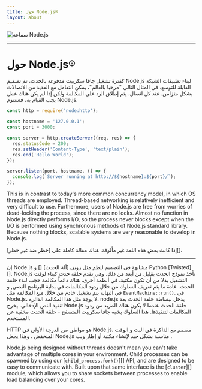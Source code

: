 ```yaml
---
title: حول Node.js®️
layout: about
---
```


<div className="مركز المبررات للأصناف المرنة My-4">
  <img
    alt="سماعة Node.js"
    src="/static/images/node-mascot.svg"
    className="w-[100px]"
  />
</div>

---

# حول Node.js®️

كفترة تشغيل جافا سكريبت مدفوعة بالحدث، تم تصميم Node.js لبناء
تطبيقات الشبكة القابلة للتوسع. في المثال التالي "مرحبا بالعالم"، يمكن التعامل مع العديد من الاتصالات
بشكل متزامن. عند كل اتصال، يتم إطلاق الرد على المكالمة
ولكن إذا لم يكن هناك عمل يجب القيام به، فستنوم Node.js.

```js
const http = require('node:http');

const hostname = '127.0.0.1';
const port = 3000;

const server = http.createServer((req, res) => {
  res.statusCode = 200;
  res.setHeader('Content-Type', 'text/plain');
  res.end('Hello World');
});

server.listen(port, hostname, () => {
  console.log(`Server running at http://${hostname}:${port}/`);
});
```

This is in contrast to today's more common concurrency model, in which OS threads
are employed. Thread-based networking is relatively inefficient and very
difficult to use. Furthermore, users of Node.js are free from worries of
dead-locking the process, since there are no locks. Almost no function in
Node.js directly performs I/O, so the process never blocks except when the I/O is performed using
synchronous methods of Node.js standard library. Because nothing blocks, scalable systems are very
reasonable to develop in Node.js.

إذا كانت بعض هذه اللغة غير مألوفة، هناك مقالة كاملة على
\[حظر ضد غير حظر]\[].

---

إن Node.js مشابهة في التصميم لنظم مثل روبي
\[آلة الحدث] \[] و Python \[Twisted]\[]. Node.js تأخذ نموذج الحدث بقليل من
أبعد من ذلك. وهي تقدم حلقة حدث كبناء لوقت التشغيل بدلا من أن تكون مكتبة. في أنظمة أخرى،
هناك دائماً مكالمة حجب لبدء حلقة الحدث.
عادة ما يتم تعريف السلوك من خلال ردود المكالمات في بداية البرنامج النصي, و
في النهاية يتم تشغيل خادم من خلال منع المكالمة مثل `EventMachine::run()`.
في Node.js، لا يوجد مثل هذا المكالمة الدائرة. node.js يدخل ببساطة حلقة الحدث بعد تنفيذ النص الإدخالي. يخرج Node.js
حلقة الحدث عندما لا يكون هناك المزيد من ردود المكالمات لتنفيذها. هذا السلوك
يشبه جافا سكريبت المتصفح - حلقة الحدث مخفية عن المستخدم.

HTTP هو مواطن من الدرجة الأولى في Node.js، مصمم مع الذاكرة في البث و الوقت المنخفض
. وهذا يجعل Node.js مناسبة بشكل جيد لإنشاء مكتبة أو إطار ويب
.

Node.js being designed without threads doesn't mean you can't take
advantage of multiple cores in your environment. Child processes can be spawned
by using our \[`child_process.fork()`]\[] API, and are designed to be easy to
communicate with. Built upon that same interface is the \[`cluster`]\[] module,
which allows you to share sockets between processes to enable load balancing
over your cores.

[حظر ضد عدم حظر]: </learn/asynchronous-work/Overview of blocking-vs-non-block>
[`child_process.fork()`]: https://nodejs.org/api/child_process.html
[`مجموعة`]: https://nodejs.org/api/cluster.html
[آلة الحدث]: https://github.com/eventmachine/eventmachine
[التلاعب]: https://twistedmatrix.com/trac/
